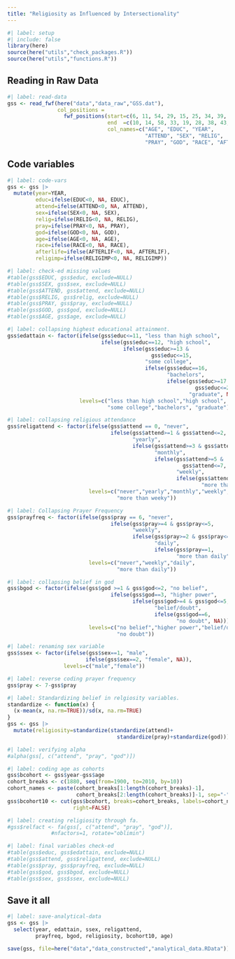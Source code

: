 ```yaml
---
title: "Religiosity as Influenced by Intersectionality"
---
```


```r
#| label: setup
#| include: false
library(here)
source(here("utils","check_packages.R"))
source(here("utils","functions.R"))
```

## Reading in Raw Data

```r
#| label: read-data
gss <- read_fwf(here("data","data_raw","GSS.dat"), 
                col_positions = 
                  fwf_positions(start=c(6, 11, 54, 29, 15, 25, 34, 39, 20, 44, 49),
                                end  =c(10, 14, 58, 33, 19, 28, 38, 43, 24, 48, 53),
                                col_names=c("AGE", "EDUC", "YEAR",
                                            "ATTEND", "SEX", "RELIG",
                                            "PRAY", "GOD", "RACE", "AFTERLIF", "RELIGIMP")))


```

## Code variables

```r
#| label: code-vars
gss <- gss |>
  mutate(year=YEAR,
         educ=ifelse(EDUC<0, NA, EDUC),
         attend=ifelse(ATTEND<0, NA, ATTEND),
         sex=ifelse(SEX<0, NA, SEX),
         relig=ifelse(RELIG<0, NA, RELIG),
         pray=ifelse(PRAY<0, NA, PRAY),
         god=ifelse(GOD<0, NA, GOD),
         age=ifelse(AGE<0, NA, AGE),
         race=ifelse(RACE<0, NA, RACE),
         afterlife=ifelse(AFTERLIF<0, NA, AFTERLIF),
         religimp=ifelse(RELIGIMP<0, NA, RELIGIMP))
```

```r
#| label: check-ed missing values
#table(gss$EDUC, gss$educ, exclude=NULL)
#table(gss$SEX, gss$sex, exclude=NULL)
#table(gss$ATTEND, gss$attend, exclude=NULL)
#table(gss$RELIG, gss$relig, exclude=NULL)
#table(gss$PRAY, gss$pray, exclude=NULL)
#table(gss$GOD, gss$god, exclude=NULL)
#table(gss$AGE, gss$age, exclude=NULL)
```

```r
#| label: collapsing highest educational attainment.
gss$edattain <- factor(ifelse(gss$educ<=11, "less than high school",
                              ifelse(gss$educ==12, "high school",
                                     ifelse(gss$educ>=13 & 
                                              gss$educ<=15,
                                            "some college",
                                            ifelse(gss$educ==16,
                                                   "bachelors",
                                                   ifelse(gss$educ>=17 & 
                                                            gss$educ<=20,
                                                          "graduate", NA))))),
                       levels=c("less than high school","high school",
                                "some college","bachelors", "graduate"))
```

```r
#| label: collapsing religious attendance
gss$religattend <- factor(ifelse(gss$attend == 0, "never",
                                 ifelse(gss$attend>=1 & gss$attend<=2,
                                        "yearly",
                                        ifelse(gss$attend>=3 & gss$attend<=4,
                                               "monthly",
                                               ifelse(gss$attend>=5 &
                                                        gss$attend<=7,
                                                      "weekly",
                                                      ifelse(gss$attend==8,
                                                              "more than weeky", NA))))),
                          levels=c("never","yearly","monthly","weekly",
                                   "more than weeky"))
```

```r
#| label: Collapsing Prayer Frequency
gss$prayfreq <- factor(ifelse(gss$pray == 6, "never",
                                 ifelse(gss$pray>=4 & gss$pray<=5,
                                        "weekly",
                                        ifelse(gss$pray>=2 & gss$pray<=3,
                                               "daily",
                                               ifelse(gss$pray==1,
                                                      "more than daily", NA)))),
                          levels=c("never","weekly","daily",
                                   "more than daily"))
```

```r
#| label: collapsing belief in god
gss$bgod <- factor(ifelse(gss$god >=1 & gss$god<=2, "no belief",
                                 ifelse(gss$god==3, "higher power",
                                        ifelse(gss$god>=4 & gss$god<=5,
                                               "belief/doubt",
                                               ifelse(gss$god==6,
                                                      "no doubt", NA)))),
                          levels=c("no belief","higher power","belief/doubt",
                                   "no doubt"))
```

```r
#| label: renaming sex variable
gss$ssex <- factor(ifelse(gss$sex==1, "male",
                         ifelse(gss$sex==2, "female", NA)),
                  levels=c("male","female")) 
```

```r
#| label: reverse coding prayer frequency
gss$pray <- 7-gss$pray
```

```r
#| label: Standardizing belief in relgiosity variables.
standardize <- function(x) {
  (x-mean(x, na.rm=TRUE))/sd(x, na.rm=TRUE)
}
gss <- gss |>
  mutate(religiosity=standardize(standardize(attend)+
                                   standardize(pray)+standardize(god)))
```

```r
#| label: verifying alpha
#alpha(gss[, c("attend", "pray", "god")])
```

```r
#| label: coding age as cohorts
gss$bcohort <- gss$year-gss$age
cohort_breaks <- c(1880, seq(from=1900, to=2010, by=10))
cohort_names <- paste(cohort_breaks[1:length(cohort_breaks)-1],
                      cohort_breaks[2:length(cohort_breaks)]-1, sep="-")
gss$bcohort10 <- cut(gss$bcohort, breaks=cohort_breaks, labels=cohort_names, 
                     right=FALSE)
```

```r
#| label: creating religiosity through fa.
#gss$relfact <- fa(gss[, c("attend", "pray", "god")],
              #nfactors=1, rotate="oblimin")
```

```r
#| label: final variables check-ed
#table(gss$educ, gss$edattain, exclude=NULL)
#table(gss$attend, gss$religattend, exclude=NULL)
#table(gss$pray, gss$prayfreq, exclude=NULL)
#table(gss$god, gss$bgod, exclude=NULL)
#table(gss$sex, gss$ssex, exclude=NULL)
```

## Save it all

```r
#| label: save-analytical-data
gss <- gss |>
  select(year, edattain, ssex, religattend,
         prayfreq, bgod, religiosity, bcohort10, age)

save(gss, file=here("data","data_constructed","analytical_data.RData"))
```